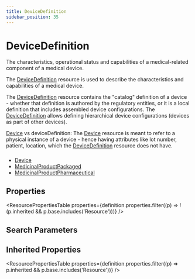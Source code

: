 ```yaml
---
title: DeviceDefinition
sidebar_position: 35
---
```


# DeviceDefinition

The characteristics, operational status and capabilities of a medical-related component of a medical device.

  <Tabs queryString="intro-section">
  <TabItem value="usage" label="Usage" default>
    <div> <a name="scope"></a>  <p> The <a href="/docs/api/fhir/resources/devicedefinition">DeviceDefinition</a> resource is used to describe the characteristics and capabilities of a medical device.    </p> </div>
    </TabItem>
  <TabItem value="relationships" label="Relationships">
    <div> <a name="bnr"></a>  <p> The <a href="/docs/api/fhir/resources/devicedefinition">DeviceDefinition</a> resource contains the "catalog" definition of a device - whether that definition is authored by the regulatory entities, or it is a local definition that includes assembled device configurations. The <a href="/docs/api/fhir/resources/devicedefinition">DeviceDefinition</a> allows defining hierarchical device configurations (devices as part of other devices). </p> <p> <a href="/docs/api/fhir/resources/device">Device</a> vs deviceDefinition: The <a href="/docs/api/fhir/resources/device">Device</a> resource is meant to refer to a physical instance of a device - hence having attributes like lot number, patient, location, which the <a href="/docs/api/fhir/resources/devicedefinition">DeviceDefinition</a> resource does not have.  </p>    </div>
    </TabItem>
  <TabItem value="backgroundAndContext" label="Background and Context">
    <div> <a name="bnc"></a>  <h3 class="self-link-parent">  <a href="https://www.hl7.org/fhir/devicedefinition.html#8.15.3.1" title="link to here" class="self-link"></a></h3>  </div>
    </TabItem>
  <TabItem value="referencedBy" label="Referenced By">
    <ul><li><a href="/docs/api/fhir/resources/device">Device</a></li>
<li><a href="/docs/api/fhir/resources/medicinalproductpackaged">MedicinalProductPackaged</a></li>
<li><a href="/docs/api/fhir/resources/medicinalproductpharmaceutical">MedicinalProductPharmaceutical</a></li></ul>
    </TabItem>
</Tabs>


## Properties

<ResourcePropertiesTable properties={definition.properties.filter((p) => !(p.inherited && p.base.includes('Resource')))} />

## Search Parameters

<SearchParamsTable searchParams={definition.searchParameters} />

## Inherited Properties

<ResourcePropertiesTable properties={definition.properties.filter((p) => p.inherited && p.base.includes('Resource'))} />


